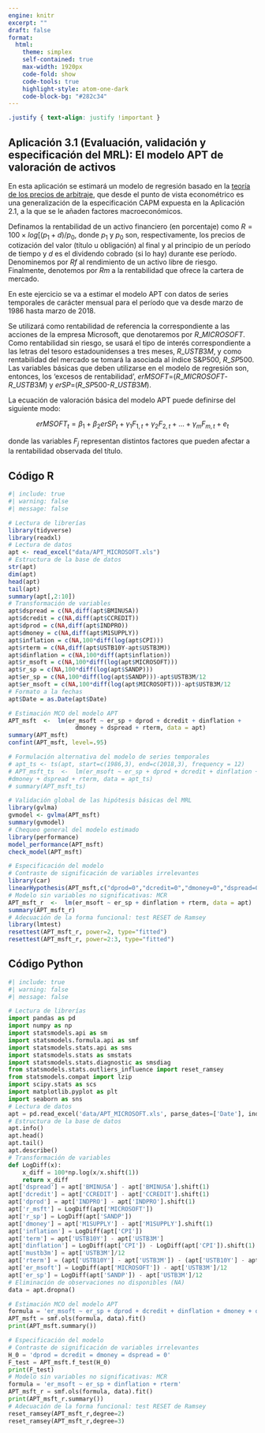 ```yaml
---
engine: knitr
excerpt: ""
draft: false
format: 
  html:
    theme: simplex
    self-contained: true
    max-width: 1920px
    code-fold: show
    code-tools: true
    highlight-style: atom-one-dark
    code-block-bg: "#282c34"
---
```


```css
.justify { text-align: justify !important }
```

::: justify
# Aplicación 3.1 (Evaluación, validación y especificación del MRL): El modelo APT de valoración de activos {.unnumbered}

En esta aplicación se estimará un modelo de regresión basado en la [teoría de los precios de arbitraje](https://es.wikipedia.org/wiki/Teor%C3%ADa_del_arbitraje), que desde el punto de vista econométrico es una generalización de la especificación CAPM expuesta en la Aplicación 2.1, a la que se le añaden factores macroeconómicos.

Definamos la rentabilidad de un activo financiero (en porcentaje) como $R=100×log[⁡(p_{1}+d)/p_{0}$, donde $p_{1}$ y $p_{0}$ son, respectivamente, los precios de cotización del valor (título u obligación) al final y al principio de un período de tiempo y $d$ es el dividendo cobrado (si lo hay) durante ese período. Denominemos por $Rf$ al rendimiento de un activo libre de riesgo. Finalmente, denotemos por $Rm$ a la rentabilidad que ofrece la cartera de mercado.

En este ejercicio se va a estimar el modelo APT con datos de series temporales de carácter mensual para el período que va desde marzo de 1986 hasta marzo de 2018.

Se utilizará como rentabilidad de referencia la correspondiente a las acciones de la empresa Microsoft, que denotaremos por $R\_MICROSOFT$. Como rentabilidad sin riesgo, se usará el tipo de interés correspondiente a las letras del tesoro estadounidenses a tres meses, $R\_USTB3M$, y como rentabilidad del mercado se tomará la asociada al índice S&P500, $R\_SP500$. Las variables básicas que deben utilizarse en el modelo de regresión son, entonces, los 'excesos de rentabilidad', $erMSOFT$=($R\_MICROSOFT$-$R\_USTB3M$) y $erSP$=($R\_SP500$-$R\_USTB3M$).

La ecuación de valoración básica del modelo APT puede definirse del siguiente modo:

$$
erMSOFT_{t} = \beta_1 + \beta_2  erSP_{t} + \gamma_1  F_{1,t} + \gamma_2  F_{2,t} + ...+ \gamma_m  F_{m,t} + e_{t}
$$

donde las variables $F_{j}$ representan distintos factores que pueden afectar a la rentabilidad observada del título.
:::

## Código R {.unnumbered}

```r
#| include: true
#| warning: false
#| message: false

# Lectura de librerías
library(tidyverse)
library(readxl)
# Lectura de datos
apt <- read_excel("data/APT_MICROSOFT.xls")
# Estructura de la base de datos
str(apt)
dim(apt)
head(apt)
tail(apt)
summary(apt[,2:10])
# Transformación de variables
apt$dspread = c(NA,diff(apt$BMINUSA))
apt$dcredit = c(NA,diff(apt$CCREDIT))
apt$dprod = c(NA,diff(apt$INDPRO))
apt$dmoney = c(NA,diff(apt$M1SUPPLY))
apt$inflation = c(NA,100*diff(log(apt$CPI)))
apt$rterm = c(NA,diff(apt$USTB10Y-apt$USTB3M))
apt$dinflation = c(NA,100*diff(apt$inflation))
apt$r_msoft = c(NA,100*diff(log(apt$MICROSOFT)))
apt$r_sp = c(NA,100*diff(log(apt$SANDP)))
apt$er_sp = c(NA,100*diff(log(apt$SANDP)))-apt$USTB3M/12
apt$er_msoft = c(NA,100*diff(log(apt$MICROSOFT)))-apt$USTB3M/12
# Formato a la fechas
apt$Date = as.Date(apt$Date)

# Estimación MCO del modelo APT
APT_msft  <-  lm(er_msoft ~ er_sp + dprod + dcredit + dinflation +
                   dmoney + dspread + rterm, data = apt)
summary(APT_msft)
confint(APT_msft, level=.95)

# Formulación alternativa del modelo de series temporales
# apt_ts <- ts(apt, start=c(1986,3), end=c(2018,3), frequency = 12)
# APT_msft_ts  <-  lm(er_msoft ~ er_sp + dprod + dcredit + dinflation +
#dmoney + dspread + rterm, data = apt_ts)
# summary(APT_msft_ts)

# Validación global de las hipótesis básicas del MRL
library(gvlma)
gvmodel <- gvlma(APT_msft)
summary(gvmodel)
# Chequeo general del modelo estimado
library(performance)
model_performance(APT_msft)
check_model(APT_msft)

# Especificación del modelo
# Contraste de significación de variables irrelevantes
library(car)
linearHypothesis(APT_msft,c("dprod=0","dcredit=0","dmoney=0","dspread=0"))
# Modelo sin variables no significativas: MCR
APT_msft_r  <-  lm(er_msoft ~ er_sp + dinflation + rterm, data = apt)
summary(APT_msft_r)
# Adecuación de la forma funcional: test RESET de Ramsey
library(lmtest)
resettest(APT_msft_r, power=2, type="fitted")
resettest(APT_msft_r, power=2:3, type="fitted")
```

## Código Python {.unnumbered}

```python
#| include: true
#| warning: false
#| message: false

# Lectura de librerías
import pandas as pd
import numpy as np
import statsmodels.api as sm
import statsmodels.formula.api as smf
import statsmodels.stats.api as sms
import statsmodels.stats as smstats
import statsmodels.stats.diagnostic as smsdiag
from statsmodels.stats.outliers_influence import reset_ramsey
from statsmodels.compat import lzip
import scipy.stats as scs
import matplotlib.pyplot as plt
import seaborn as sns
# Lectura de datos
apt = pd.read_excel('data/APT_MICROSOFT.xls', parse_dates=['Date'], index_col='Date')
# Estructura de la base de datos
apt.info()
apt.head()
apt.tail()
apt.describe()
# Transformación de variables
def LogDiff(x):
    x_diff = 100*np.log(x/x.shift(1))
    return x_diff
apt['dspread'] = apt['BMINUSA'] - apt['BMINUSA'].shift(1)
apt['dcredit'] = apt['CCREDIT'] - apt['CCREDIT'].shift(1)
apt['dprod'] = apt['INDPRO'] - apt['INDPRO'].shift(1)
apt['r_msft'] = LogDiff(apt['MICROSOFT'])
apt['r_sp'] = LogDiff(apt['SANDP'])
apt['dmoney'] = apt['M1SUPPLY'] - apt['M1SUPPLY'].shift(1)
apt['inflation'] = LogDiff(apt['CPI'])
apt['term'] = apt['USTB10Y'] - apt['USTB3M']
apt['dinflation'] = LogDiff(apt['CPI']) - LogDiff(apt['CPI']).shift(1)
apt['mustb3m'] = apt['USTB3M']/12
apt['rterm'] = (apt['USTB10Y'] - apt['USTB3M']) - (apt['USTB10Y'] - apt['USTB3M']).shift(1)
apt['er_msoft'] = LogDiff(apt['MICROSOFT']) - apt['USTB3M']/12
apt['er_sp'] = LogDiff(apt['SANDP']) - apt['USTB3M']/12
# Eliminación de observaciones no disponibles (NA)
data = apt.dropna()

# Estimación MCO del modelo APT
formula = 'er_msoft ~ er_sp + dprod + dcredit + dinflation + dmoney + dspread + rterm'
APT_msft = smf.ols(formula, data).fit()
print(APT_msft.summary())

# Especificación del modelo
# Contraste de significación de variables irrelevantes
H_0 = 'dprod = dcredit = dmoney = dspread = 0'
F_test = APT_msft.f_test(H_0)
print(F_test)
# Modelo sin variables no significativas: MCR
formula = 'er_msoft ~ er_sp + dinflation + rterm'
APT_msft_r = smf.ols(formula, data).fit()
print(APT_msft_r.summary())
# Adecuación de la forma funcional: test RESET de Ramsey
reset_ramsey(APT_msft_r,degree=2)
reset_ramsey(APT_msft_r,degree=3)
```
